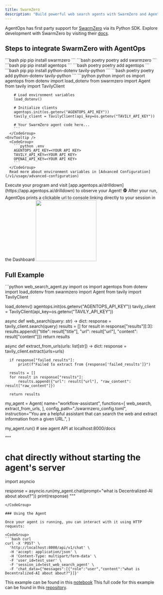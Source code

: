 ```yaml
---
title: SwarmZero
description: "Build powerful web search agents with SwarmZero and AgentOps monitoring"
---
```



AgentOps has first party support for [SwarmZero](https://swarmzero.ai) via its Python SDK. Explore development with SwarmZero by visiting their [docs](https://docs.swarmzero.ai).

## Steps to integrate SwarmZero with AgentOps

<Steps>
  <Step title="Install SwarmZero">
    <CodeGroup>
      ```bash pip 
      pip install swarmzero
      ```
      ```bash poetry
      poetry add swarmzero
      ```
    </CodeGroup>
  </Step>
  <Step title="Install the AgentOps SDK">
    <CodeGroup>
      ```bash pip 
      pip install agentops
      ```
      ```bash poetry
      poetry add agentops
      ```
    </CodeGroup>
  </Step>
  <Step title="Install additional dependencies">
    <CodeGroup>
      ```bash pip
      pip install python-dotenv tavily-python
      ```
      ```bash poetry
      poetry add python-dotenv tavily-python
      ```
    </CodeGroup>
  </Step>
  <Step title="Add AgentOps to your code">
    <CodeTooltip/>
      <CodeGroup>
        ```python python
        import os
        import agentops
        from dotenv import load_dotenv
        from swarmzero import Agent
        from tavily import TavilyClient

        # Load environment variables
        load_dotenv()

        # Initialize clients
        agentops.init(os.getenv("AGENTOPS_API_KEY"))
        tavily_client = TavilyClient(api_key=os.getenv("TAVILY_API_KEY"))

        # Your SwarmZero agent code here...
        ```
      </CodeGroup>
    <EnvTooltip />
      <CodeGroup>
        ```python .env
        AGENTOPS_API_KEY=<YOUR API KEY>
        TAVILY_API_KEY=<YOUR API KEY>
        OPENAI_API_KEY=<YOUR API KEY>
        ```
      </CodeGroup>
      Read more about environment variables in [Advanced Configuration](/v1/usage/advanced-configuration)
  </Step>
  <Step title="Run your Agent">
    Execute your program and visit [app.agentops.ai/drilldown](https://app.agentops.ai/drilldown) to observe your Agent! 🕵️
    <Tip>
      After your run, AgentOps prints a clickable url to console linking directly to your session in the Dashboard
    </Tip>
    <Frame type="glass" caption="Clickable link to session">
      <img height="200" src="https://github.com/AgentOps-AI/agentops/blob/main/docs/images/external/swarmzero/swarmzero_session.png?raw=true" />
    </Frame>
  </Step>
</Steps>

## Full Example

<CodeGroup>
  ```python web_search_agent.py
  import os
  import agentops
  from dotenv import load_dotenv
  from swarmzero import Agent
  from tavily import TavilyClient

  load_dotenv()
  agentops.init(os.getenv("AGENTOPS_API_KEY"))
  tavily_client = TavilyClient(api_key=os.getenv("TAVILY_API_KEY"))

  async def web_search(query: str) -> dict:
      response = tavily_client.search(query)
      results = []
      for result in response["results"][:3]:
          results.append({"title": result["title"], "url": result["url"], "content": result["content"]})
      return results

  async def extract_from_urls(urls: list[str]) -> dict:
      response = tavily_client.extract(urls=urls)

      if response["failed_results"]:
          print(f"Failed to extract from {response['failed_results']}")

      results = []
      for result in response["results"]:
          results.append({"url": result["url"], "raw_content": result["raw_content"]})

      return results

  my_agent = Agent(
      name="workflow-assistant",
      functions=[
          web_search,
          extract_from_urls,
      ],
      config_path="./swarmzero_config.toml",
      instruction="You are a helpful assistant that can search the web and extract information from a given URL.",
  )

  my_agent.run()  # see agent API at localhost:8000/docs

  """
  # chat directly without starting the agent's server
  import asyncio
  
  response = asyncio.run(my_agent.chat(prompt="what is Decentralized-AI about about?"))
  print(response)
  """

  ```
</CodeGroup>

### Using the Agent

Once your agent is running, you can interact with it using HTTP requests:

<CodeGroup>
  ```bash curl
  curl -X 'POST' \
    'http://localhost:8000/api/v1/chat' \
    -H 'accept: application/json' \
    -H 'Content-Type: multipart/form-data' \
    -F 'user_id=test_user' \
    -F 'session_id=test_web_search_agent' \
    -F 'chat_data={"messages":[{"role":"user","content":"what is Decentralized-AI about about?"}]}'
  ```
</CodeGroup>

This example can be found in this [notebook](https://github.com/AgentOps-AI/agentops/blob/main/examples/swarmzero_examples/web_search_agent.ipynb)
This full code for this example can be found in this [repository](https://github.com/swarmzero/examples/tree/main/agents/web_search_agent).

<script type="module" src="/scripts/github_stars.js"></script>
<script type="module" src="/scripts/scroll-img-fadein-animation.js"></script>
<script type="module" src="/scripts/button_heartbeat_animation.js"></script>
<script type="css" src="/styles/styles.css"></script>
<script type="module" src="/scripts/adjust_api_dynamically.js"></script>
